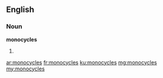 ==English==

===Noun===
'''monocycles'''

# {{plural of|monocycle}}

[[ar:monocycles]]
[[fr:monocycles]]
[[ku:monocycles]]
[[mg:monocycles]]
[[my:monocycles]]
